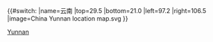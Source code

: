 {{#switch:{{{1}}}
|name=云南
|top=29.5
|bottom=21.0
|left=97.2
|right=106.5
|image=China Yunnan location map.svg
}}<noinclude>{{Location map/Info|Yunnan}}
{{Documentation}}

[[Category:中國地理位置圖模板|Yunnan]]
</noinclude>